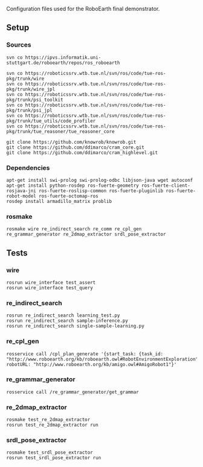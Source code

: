 Configuration files used for the RoboEarth final demonstrator.

== Setup ==

=== Sources ===

<pre>
svn co https://ipvs.informatik.uni-stuttgart.de/roboearth/repos/ros_roboearth

svn co https://roboticssrv.wtb.tue.nl/svn/ros/code/tue-ros-pkg/trunk/wire
svn co https://roboticssrv.wtb.tue.nl/svn/ros/code/tue-ros-pkg/trunk/wire_jpl
svn co https://roboticssrv.wtb.tue.nl/svn/ros/code/tue-ros-pkg/trunk/psi_toolkit
svn co https://roboticssrv.wtb.tue.nl/svn/ros/code/tue-ros-pkg/trunk/psi_jpl
svn co https://roboticssrv.wtb.tue.nl/svn/ros/code/tue-ros-pkg/trunk/tue_utils/code_profiler
svn co https://roboticssrv.wtb.tue.nl/svn/ros/code/tue-ros-pkg/trunk/tue_reasoner/tue_reasoner_core

git clone https://github.com/knowrob/knowrob.git
git clone https://github.com/ddimarco/cram_core.git
git clone https://github.com/ddimarco/cram_highlevel.git
</pre>


=== Dependencies ===

<pre>
apt-get install swi-prolog swi-prolog-odbc libjson-java wget autoconf
apt-get install python-rosdep ros-fuerte-geometry ros-fuerte-client-rosjava-jni ros-fuerte-roslisp-common ros-fuerte-pluginlib ros-fuerte-robot-model ros-fuerte-octomap-ros
rosdep install armadillo_matrix problib
</pre>


=== rosmake ===

<pre>
rosmake wire re_indirect_search re_comm re_cpl_gen re_grammar_generator re_2dmap_extractor srdl_pose_extractor
</pre>


== Tests ==

=== wire ===

<pre>
rosrun wire_interface test_assert
rosrun wire_interface test_query
</pre>


=== re_indirect_search ===

<pre>
rosrun re_indirect_search learning_test.py
rosrun re_indirect_search sample-inference.py
rosrun re_indirect_search single-sample-learning.py
</pre>


=== re_cpl_gen ===

<pre>
rosservice call /cpl_plan_generate '{start_task: {task_id: "http://www.roboearth.org/kb/roboearth.owl#RobotEnvironmentExploration"}, robotURL: "http://www.roboearth.org/kb/amigo.owl#AmigoRobot1"}' 
</pre>


=== re_grammar_generator ===

<pre>
rosservice call /re_grammar_generator/get_grammar
</pre>


=== re_2dmap_extractor ===

<pre>
rosmake test_re_2dmap_extractor
rosrun test_re_2dmap_extractor run
</pre>


=== srdl_pose_extractor ===

<pre>
rosmake test_srdl_pose_extractor
rosrun test_srdl_pose_extractor run
</pre>
